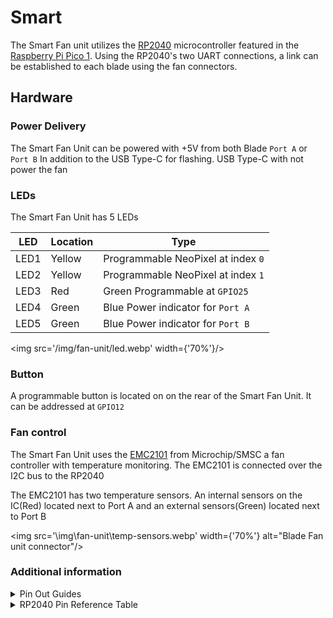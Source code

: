 
# Smart

The Smart Fan unit utilizes the [RP2040](https://www.raspberrypi.com/products/rp2040/specifications/) microcontroller featured in the [Raspberry Pi Pico 1](https://www.raspberrypi.com/documentation/microcontrollers/pico-series.html). Using the RP2040's two UART connections, a link can be established to each blade using the fan connectors.

## Hardware

### Power Delivery
The Smart Fan Unit can be powered with +5V from both Blade `Port A` or `Port B` In addition to the USB Type-C for flashing. USB Type-C with not power the fan

### LEDs

The Smart Fan Unit has 5 LEDs

| LED  | Location | Type                               |
| ---- | -------- | ---------------------------------- |
| LED1 | Yellow   | Programmable NeoPixel at index `0` |
| LED2 | Yellow   | Programmable NeoPixel at index `1` |
| LED3 | Red      | Green Programmable at `GPIO25`     |
| LED4 | Green    | Blue Power indicator for `Port A`  |
| LED5 | Green    | Blue Power indicator for `Port B`  |
<img src='/img/fan-unit/led.webp' width={'70%'}/>

### Button

A programmable button is located on on the rear of the Smart Fan Unit. It can be addressed at `GPIO12`

### Fan control

The Smart Fan Unit uses the [EMC2101](https://www.microchip.com/en-us/product/emc2101) from Microchip/SMSC a fan controller with temperature monitoring. The EMC2101 is connected over the I2C bus to the RP2040

The EMC2101 has two temperature sensors. An internal sensors on the IC(Red) located next to Port A and an external sensors(Green) located next to Port B

<img src='\img\fan-unit\temp-sensors.webp' width={'70%'} alt="Blade Fan unit connector"/>

### Additional information
<details>
  <summary>Pin Out Guides</summary>
  <h3>Smart Fan Unit</h3>
  <img src='/img/fan-unit/smart-gpio.svg' width={'70%'} alt="Smart Fan Unit blade connecter pin out"/>
  <h3>Fan Header</h3>
  <img src='/img/fan-unit/fan-header.svg' width={'70%'}/>
  <h3>J5 Debug Header</h3>
  <img src='/img/fan-unit/j5-debug.svg' width={'70%'}/>
  
</details>

<details>
  <summary>RP2040 Pin Reference Table</summary>

  Pins used by the Smart Fan Unit

  | Pins(RP2040) | Functions         |
  |:------------:|:-----------------:|
  | GPIO1        | UART0 RX          |
  | GPIO2        | UART0 TX          |
  | GPIO4        | I2C-SDA           |
  | GPIO5        | I2C-SCL           |
  | GPIO8        | UART1 TX          |
  | GPIO9        | UART1 RX          |
  | GPIO12       | Button            |
  | GPIO15       | Two NeoPixel LEDs |
  | GPIO16       | Power to Fan      |
  | GPIO25       | LED3              |
</details>
